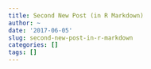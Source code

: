 ```yaml
---
title: Second New Post (in R Markdown)
author: ~
date: '2017-06-05'
slug: second-new-post-in-r-markdown
categories: []
tags: []
---
```


